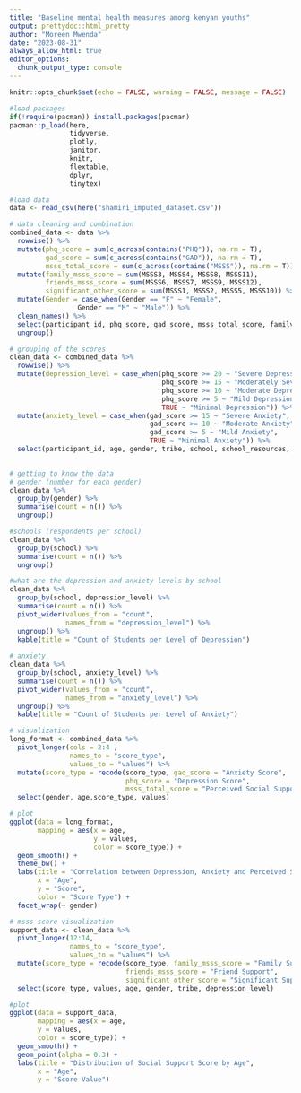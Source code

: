 ---
title: "Baseline mental health measures among kenyan youths"
output: prettydoc::html_pretty
author: "Moreen Mwenda"
date: "2023-08-31"
always_allow_html: true
editor_options: 
  chunk_output_type: console
---

```{r setup, include=FALSE}
knitr::opts_chunk$set(echo = FALSE, warning = FALSE, message = FALSE)

#load packages
if(!require(pacman)) install.packages(pacman)
pacman::p_load(here,
               tidyverse,
               plotly,
               janitor,
               knitr,
               flextable,
               dplyr,
               tinytex)

#load data
data <- read_csv(here("shamiri_imputed_dataset.csv"))

```

```{r}
# data cleaning and combination
combined_data <- data %>% 
  rowwise() %>% 
  mutate(phq_score = sum(c_across(contains("PHQ")), na.rm = T),
         gad_score = sum(c_across(contains("GAD")), na.rm = T),
         msss_total_score = sum(c_across(contains("MSSS")), na.rm = T)) %>% 
  mutate(family_msss_score = sum(MSSS3, MSSS4, MSSS8, MSSS11),
         friends_msss_score = sum(MSSS6, MSSS7, MSSS9, MSSS12),
         significant_other_score = sum(MSSS1, MSSS2, MSSS5, MSSS10)) %>% 
  mutate(Gender = case_when(Gender == "F" ~ "Female",
                 Gender == "M" ~ "Male")) %>% 
  clean_names() %>% 
  select(participant_id, phq_score, gad_score, msss_total_score, family_msss_score,        friends_msss_score, significant_other_score, tribe, gender, school, age, school_resources) %>% 
  ungroup()
```

```{r}
# grouping of the scores
clean_data <- combined_data %>% 
  rowwise() %>%
  mutate(depression_level = case_when(phq_score >= 20 ~ "Severe Depression",
                                      phq_score >= 15 ~ "Moderately Severe Depression",
                                      phq_score >= 10 ~ "Moderate Depression",
                                      phq_score >= 5 ~ "Mild Depression",
                                      TRUE ~ "Minimal Depression")) %>%
  mutate(anxiety_level = case_when(gad_score >= 15 ~ "Severe Anxiety",
                                   gad_score >= 10 ~ "Moderate Anxiety",
                                   gad_score >= 5 ~ "Mild Anxiety",
                                   TRUE ~ "Minimal Anxiety")) %>% 
  select(participant_id, age, gender, tribe, school, school_resources, phq_score, depression_level, gad_score, anxiety_level, everything())
 
```

```{r}
# getting to know the data
# gender (number for each gender)
clean_data %>% 
  group_by(gender) %>% 
  summarise(count = n()) %>% 
  ungroup()

#schools (respondents per school)
clean_data %>% 
  group_by(school) %>% 
  summarise(count = n()) %>% 
  ungroup()
```

```{r}
#what are the depression and anxiety levels by school
clean_data %>% 
  group_by(school, depression_level) %>%
  summarise(count = n()) %>% 
  pivot_wider(values_from = "count",
              names_from = "depression_level") %>% 
  ungroup() %>% 
  kable(title = "Count of Students per Level of Depression")
  
# anxiety
clean_data %>% 
  group_by(school, anxiety_level) %>%
  summarise(count = n()) %>% 
  pivot_wider(values_from = "count",
              names_from = "anxiety_level") %>% 
  ungroup() %>% 
  kable(title = "Count of Students per Level of Anxiety")
```


```{r}
# visualization
long_format <- combined_data %>% 
  pivot_longer(cols = 2:4 ,
               names_to = "score_type",
               values_to = "values") %>% 
  mutate(score_type = recode(score_type, gad_score = "Anxiety Score",
                             phq_score = "Depression Score",
                             msss_total_score = "Perceived Social Support Score")) %>% 
  select(gender, age,score_type, values)

# plot
ggplot(data = long_format,
       mapping = aes(x = age,
                     y = values,
                     color = score_type)) +
  geom_smooth() +
  theme_bw() +
  labs(title = "Correlation between Depression, Anxiety and Perceived Social Support Amongst High School students",
       x = "Age",
       y = "Score",
       color = "Score Type") +
  facet_wrap(~ gender)
```

```{r}
# msss score visualization
support_data <- clean_data %>% 
  pivot_longer(12:14,
               names_to = "score_type",
               values_to = "values") %>% 
  mutate(score_type = recode(score_type, family_msss_score = "Family Support",
                             friends_msss_score = "Friend Support",
                             significant_other_score = "Significant Support")) %>% 
  select(score_type, values, age, gender, tribe, depression_level)

#plot
ggplot(data = support_data,
       mapping = aes(x = age,
       y = values,
       color = score_type)) +
  geom_smooth() +
  geom_point(alpha = 0.3) +
  labs(title = "Distribution of Social Support Score by Age",
       x = "Age",
       y = "Score Value") 
```


























